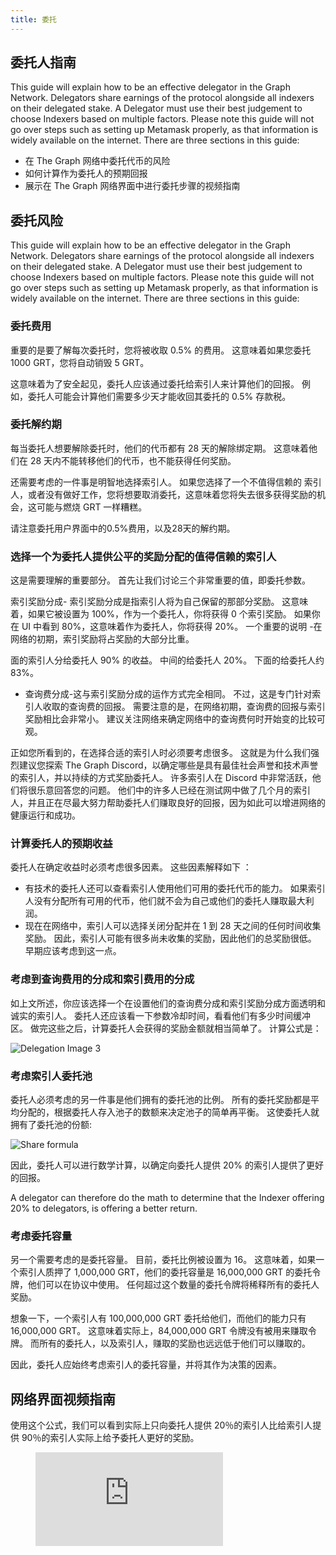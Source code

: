 ```yaml
---
title: 委托
---
```


## 委托人指南

This guide will explain how to be an effective delegator in the Graph Network. Delegators share earnings of the protocol alongside all indexers on their delegated stake. A Delegator must use their best judgement to choose Indexers based on multiple factors. Please note this guide will not go over steps such as setting up Metamask properly, as that information is widely available on the internet. There are three sections in this guide:

- 在 The Graph 网络中委托代币的风险
- 如何计算作为委托人的预期回报
- 展示在 The Graph 网络界面中进行委托步骤的视频指南

## 委托风险

This guide will explain how to be an effective delegator in the Graph Network. Delegators share earnings of the protocol alongside all indexers on their delegated stake. A Delegator must use their best judgement to choose Indexers based on multiple factors. Please note this guide will not go over steps such as setting up Metamask properly, as that information is widely available on the internet. There are three sections in this guide:

### 委托费用

重要的是要了解每次委托时，您将被收取 0.5% 的费用。 这意味着如果您委托 1000 GRT，您将自动销毁 5 GRT。

这意味着为了安全起见，委托人应该通过委托给索引人来计算他们的回报。 例如，委托人可能会计算他们需要多少天才能收回其委托的 0.5% 存款税。

### 委托解约期

每当委托人想要解除委托时，他们的代币都有 28 天的解除绑定期。 这意味着他们在 28 天内不能转移他们的代币，也不能获得任何奖励。

还需要考虑的一件事是明智地选择索引人。 如果您选择了一个不值得信赖的 索引人，或者没有做好工作，您将想要取消委托，这意味着您将失去很多获得奖励的机会，这可能与燃烧 GRT 一样糟糕。

<div sx={{ mx: 'auto', maxWidth: '400px' }}>请注意委托用户界面中的0.5%费用，以及28天的解约期。</div>

### 选择一个为委托人提供公平的奖励分配的值得信赖的索引人

这是需要理解的重要部分。 首先让我们讨论三个非常重要的值，即委托参数。

索引奖励分成- 索引奖励分成是指索引人将为自己保留的那部分奖励。 这意味着，如果它被设置为 100%，作为一个委托人，你将获得 0 个索引奖励。 如果你在 UI 中看到 80%，这意味着作为委托人，你将获得 20%。 一个重要的说明 -在网络的初期，索引奖励将占奖励的大部分比重。

<div sx={{ mx: 'auto', maxWidth: '700px' }}>
  面的索引人分给委托人 90% 的收益。 中间的给委托人 20%。 下面的给委托人约 83%。
</div>

- 查询费分成-这与索引奖励分成的运作方式完全相同。 不过，这是专门针对索引人收取的查询费的回报。 需要注意的是，在网络初期，查询费的回报与索引奖励相比会非常小。 建议关注网络来确定网络中的查询费何时开始变的比较可观。

正如您所看到的，在选择合适的索引人时必须要考虑很多。 这就是为什么我们强烈建议您探索 The Graph Discord，以确定哪些是具有最佳社会声誉和技术声誉的索引人，并以持续的方式奖励委托人。 许多索引人在 Discord 中非常活跃，他们将很乐意回答您的问题。 他们中的许多人已经在测试网中做了几个月的索引人，并且正在尽最大努力帮助委托人们赚取良好的回报，因为如此可以增进网络的健康运行和成功。

### 计算委托人的预期收益

委托人在确定收益时必须考虑很多因素。 这些因素解释如下 ：

- 有技术的委托人还可以查看索引人使用他们可用的委托代币的能力。 如果索引人没有分配所有可用的代币，他们就不会为自己或他们的委托人赚取最大利润。
- 现在在网络中，索引人可以选择关闭分配并在 1 到 28 天之间的任何时间收集奖励。 因此，索引人可能有很多尚未收集的奖励，因此他们的总奖励很低。 早期应该考虑到这一点。

### 考虑到查询费用的分成和索引费用的分成

如上文所述，你应该选择一个在设置他们的查询费分成和索引奖励分成方面透明和诚实的索引人。 委托人还应该看一下参数冷却时间，看看他们有多少时间缓冲区。 做完这些之后，计算委托人会获得的奖励金额就相当简单了。 计算公式是：

![Delegation Image 3](/img/Delegation-Reward-Formula.png)

### 考虑索引人委托池

委托人必须考虑的另一件事是他们拥有的委托池的比例。 所有的委托奖励都是平均分配的，根据委托人存入池子的数额来决定池子的简单再平衡。 这使委托人就拥有了委托池的份额:

![Share formula](/img/Share-Forumla.png)

因此，委托人可以进行数学计算，以确定向委托人提供 20% 的索引人提供了更好的回报。

A delegator can therefore do the math to determine that the Indexer offering 20% to delegators, is offering a better return.

### 考虑委托容量

另一个需要考虑的是委托容量。 目前，委托比例被设置为 16。 这意味着，如果一个索引人质押了 1,000,000 GRT，他们的委托容量是 16,000,000 GRT 的委托令牌，他们可以在协议中使用。 任何超过这个数量的委托令牌将稀释所有的委托人奖励。

想象一下，一个索引人有 100,000,000 GRT 委托给他们，而他们的能力只有 16,000,000 GRT。 这意味着实际上，84,000,000 GRT 令牌没有被用来赚取令牌。 而所有的委托人，以及索引人，赚取的奖励也远远低于他们可以赚取的。

因此，委托人应始终考虑索引人的委托容量，并将其作为决策的因素。

## 网络界面视频指南

使用这个公式，我们可以看到实际上只向委托人提供 20％的索引人比给索引人提供 90％的索引人实际上给予委托人更好的奖励。

<figure className="video-container">
  <iframe
    className="video-iframe"
    src="https://www.youtube.com/embed/2G7S2gdURdc"
    title="YouTube video player"
    frameBorder="0"
    allowFullScreen
  ></iframe>
</figure>
